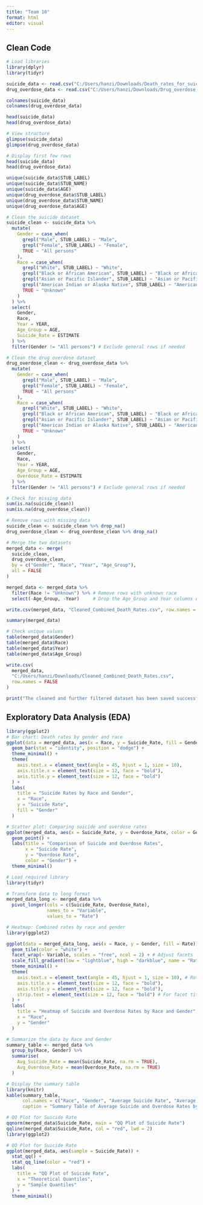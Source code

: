 ```yaml
---
title: "Team 10"
format: html
editor: visual
---
```

## Clean Code

```r
# Load libraries
library(dplyr)
library(tidyr)
```

```r
suicide_data <- read.csv("C:/Users/hanzi/Downloads/Death_rates_for_suicide__by_sex__race__Hispanic_origin__and_age__United_States.csv")
drug_overdose_data <- read.csv("C:/Users/hanzi/Downloads/Drug_overdose_death_rates__by_drug_type__sex__age__race__and_Hispanic_origin__United_States.csv")
```

```r
colnames(suicide_data)
colnames(drug_overdose_data)
```


```r
head(suicide_data)
head(drug_overdose_data)
```
```r
# View structure
glimpse(suicide_data)
glimpse(drug_overdose_data)

# Display first few rows
head(suicide_data)
head(drug_overdose_data)
```

```r
unique(suicide_data$STUB_LABEL)
unique(suicide_data$STUB_NAME)
unique(suicide_data$AGE)
unique(drug_overdose_data$STUB_LABEL)
unique(drug_overdose_data$STUB_NAME)
unique(drug_overdose_data$AGE)
```

```r
# Clean the suicide dataset
suicide_clean <- suicide_data %>%
  mutate(
    Gender = case_when(
      grepl("Male", STUB_LABEL) ~ "Male",
      grepl("Female", STUB_LABEL) ~ "Female",
      TRUE ~ "All persons"
    ),
    Race = case_when(
      grepl("White", STUB_LABEL) ~ "White",
      grepl("Black or African American", STUB_LABEL) ~ "Black or African American",
      grepl("Asian or Pacific Islander", STUB_LABEL) ~ "Asian or Pacific Islander",
      grepl("American Indian or Alaska Native", STUB_LABEL) ~ "American Indian or Alaska Native",
      TRUE ~ "Unknown"
    )
  ) %>%
  select(
    Gender, 
    Race,
    Year = YEAR,
    Age_Group = AGE,
    Suicide_Rate = ESTIMATE
  ) %>%
  filter(Gender != "All persons") # Exclude general rows if needed

# Clean the drug overdose dataset
drug_overdose_clean <- drug_overdose_data %>%
  mutate(
    Gender = case_when(
      grepl("Male", STUB_LABEL) ~ "Male",
      grepl("Female", STUB_LABEL) ~ "Female",
      TRUE ~ "All persons"
    ),
    Race = case_when(
      grepl("White", STUB_LABEL) ~ "White",
      grepl("Black or African American", STUB_LABEL) ~ "Black or African American",
      grepl("Asian or Pacific Islander", STUB_LABEL) ~ "Asian or Pacific Islander",
      grepl("American Indian or Alaska Native", STUB_LABEL) ~ "American Indian or Alaska Native",
      TRUE ~ "Unknown"
    )
  ) %>%
  select(
    Gender,
    Race,
    Year = YEAR,
    Age_Group = AGE,
    Overdose_Rate = ESTIMATE
  ) %>%
  filter(Gender != "All persons") # Exclude general rows if needed
```


```r
# Check for missing data
sum(is.na(suicide_clean))
sum(is.na(drug_overdose_clean))

# Remove rows with missing data
suicide_clean <- suicide_clean %>% drop_na()
drug_overdose_clean <- drug_overdose_clean %>% drop_na()
```

```r
# Merge the two datasets
merged_data <- merge(
  suicide_clean,
  drug_overdose_clean,
  by = c("Gender", "Race", "Year", "Age_Group"),
  all = FALSE 
)

merged_data <- merged_data %>%
  filter(Race != "Unknown") %>% # Remove rows with unknown race
  select(-Age_Group, -Year)     # Drop the Age_Group and Year columns entirely

```

```r
write.csv(merged_data, "Cleaned_Combined_Death_Rates.csv", row.names = FALSE)
```

```r
summary(merged_data)

# Check unique values
table(merged_data$Gender)
table(merged_data$Race)
table(merged_data$Year)
table(merged_data$Age_Group)
```

```r
write.csv(
  merged_data,
  "C:/Users/hanzi/Downloads/Cleaned_Combined_Death_Rates.csv",
  row.names = FALSE
)

print("The cleaned and further filtered dataset has been saved successfully!")
```

## Exploratory Data Analysis (EDA)

```r
library(ggplot2)
# Bar chart: Death rates by gender and race
ggplot(data = merged_data, aes(x = Race, y = Suicide_Rate, fill = Gender)) +
  geom_bar(stat = "identity", position = "dodge") +
  theme_minimal() +
  theme(
    axis.text.x = element_text(angle = 45, hjust = 1, size = 10),
    axis.title.x = element_text(size = 12, face = "bold"),
    axis.title.y = element_text(size = 12, face = "bold")
  ) +
  labs(
    title = "Suicide Rates by Race and Gender",
    x = "Race",
    y = "Suicide Rate",
    fill = "Gender"
  )
```

```r
# Scatter plot: Comparing suicide and overdose rates
ggplot(merged_data, aes(x = Suicide_Rate, y = Overdose_Rate, color = Gender)) +
  geom_point() +
  labs(title = "Comparison of Suicide and Overdose Rates",
       x = "Suicide Rate",
       y = "Overdose Rate",
       color = "Gender") +
  theme_minimal()
```

```r
# Load required library
library(tidyr)

# Transform data to long format
merged_data_long <- merged_data %>%
  pivot_longer(cols = c(Suicide_Rate, Overdose_Rate), 
               names_to = "Variable", 
               values_to = "Rate")

# Heatmap: Combined rates by race and gender
library(ggplot2)

ggplot(data = merged_data_long, aes(x = Race, y = Gender, fill = Rate)) +
  geom_tile(color = "white") +
  facet_wrap(~ Variable, scales = "free", ncol = 2) + # Adjust facets
  scale_fill_gradient(low = "lightblue", high = "darkblue", name = "Rate") +
  theme_minimal() +
  theme(
    axis.text.x = element_text(angle = 45, hjust = 1, size = 10), # Rotate and space x-axis labels
    axis.title.x = element_text(size = 12, face = "bold"),
    axis.title.y = element_text(size = 12, face = "bold"),
    strip.text = element_text(size = 12, face = "bold") # For facet titles
  ) +
  labs(
    title = "Heatmap of Suicide and Overdose Rates by Race and Gender",
    x = "Race",
    y = "Gender"
  )
```

```r
# Summarize the data by Race and Gender
summary_table <- merged_data %>%
  group_by(Race, Gender) %>%
  summarise(
    Avg_Suicide_Rate = mean(Suicide_Rate, na.rm = TRUE),
    Avg_Overdose_Rate = mean(Overdose_Rate, na.rm = TRUE)
  )

# Display the summary table
library(knitr)
kable(summary_table, 
      col.names = c("Race", "Gender", "Average Suicide Rate", "Average Overdose Rate"),
      caption = "Summary Table of Average Suicide and Overdose Rates by Race and Gender")
```

```r
# QQ Plot for Suicide Rate
qqnorm(merged_data$Suicide_Rate, main = "QQ Plot of Suicide Rate")
qqline(merged_data$Suicide_Rate, col = "red", lwd = 2)
library(ggplot2)

# QQ Plot for Suicide Rate
ggplot(merged_data, aes(sample = Suicide_Rate)) +
  stat_qq() +
  stat_qq_line(color = "red") +
  labs(
    title = "QQ Plot of Suicide Rate",
    x = "Theoretical Quantiles",
    y = "Sample Quantiles"
  ) +
  theme_minimal()
```







